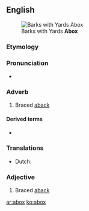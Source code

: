 ==English==
[[File:Image from page 042 of The Century dictionary and cyclopedia (1897) (14598476438).jpg|thumb|Barks with Yards '''Abox''']]

===Etymology===
{{prefix|a|box|t2=boxhaul|lang=en}}

===Pronunciation===
* {{a|US}} {{IPA|/əˈbɑks/|lang=en}}

===Adverb===
{{en-adv|-}}

# {{label|en|nautical}} Braced [[aback]]

====Derived terms====
* {{l|en|brace abox}}

===Translations===
{{trans-top|braced aback}}
* Dutch: {{t|nl|vanachter aangespannen}}
{{trans-mid}}
{{trans-bottom}}

===Adjective===
{{en-adj|-}}

# {{label|en|nautical}} Braced [[aback]]

[[ar:abox]]
[[ko:abox]]